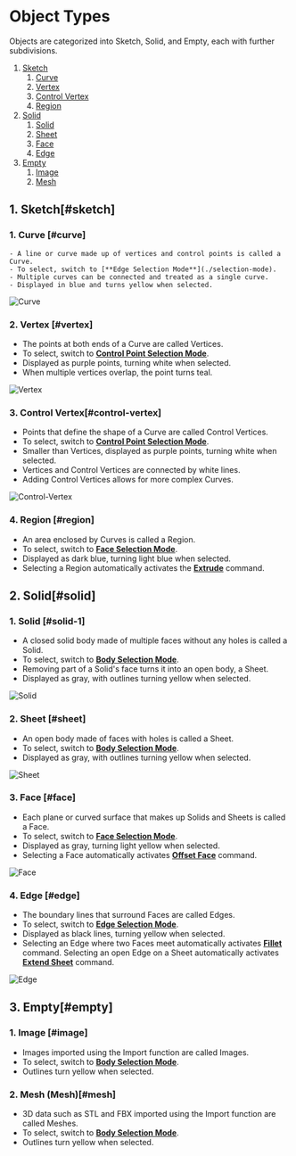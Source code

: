 # Object Types

Objects are categorized into Sketch, Solid, and Empty, each with further subdivisions.

1. [Sketch](#sketch)
    1. [Curve](#curve)
    2. [Vertex](#vertex)
    3. [Control Vertex](#control-vertex)
    4. [Region](#region)
2. [Solid](#solid)
    1. [Solid](#solid-1)
    2. [Sheet](#sheet)
    3. [Face](#face)
    4. [Edge](#edge)
3. [Empty](#empty)
    1. [Image](#image)
    2. [Mesh](#mesh)

## 1. Sketch[#sketch]

### 1. Curve [#curve]
    - A line or curve made up of vertices and control points is called a Curve.
    - To select, switch to [**Edge Selection Mode**](./selection-mode).
    - Multiple curves can be connected and treated as a single curve.
    - Displayed in blue and turns yellow when selected.

![Curve](/img/object-name-curve.png)

### 2. Vertex [#vertex]
- The points at both ends of a Curve are called Vertices.
- To select, switch to [**Control Point Selection Mode**](./selection-mode).
- Displayed as purple points, turning white when selected.
- When multiple vertices overlap, the point turns teal.

![Vertex](/img/object-name-vertex.png)

### 3. Control Vertex[#control-vertex]
- Points that define the shape of a Curve are called Control Vertices.
- To select, switch to [**Control Point Selection Mode**](./selection-mode).
- Smaller than Vertices, displayed as purple points, turning white when selected.
- Vertices and Control Vertices are connected by white lines.
- Adding Control Vertices allows for more complex Curves.

![Control-Vertex](/img/object-name-cv.png)

### 4. Region [#region]
- An area enclosed by Curves is called a Region.
- To select, switch to [**Face Selection Mode**](./selection-mode).
- Displayed as dark blue, turning light blue when selected.
- Selecting a Region automatically activates the [**Extrude**](../solid/extrude) command.

## 2. Solid[#solid]

### 1. Solid [#solid-1]
- A closed solid body made of multiple faces without any holes is called a Solid.
- To select, switch to [**Body Selection Mode**](./selection-mode).
- Removing part of a Solid's face turns it into an open body, a Sheet.
- Displayed as gray, with outlines turning yellow when selected.

![Solid](/img/object-name-solid.png)

### 2. Sheet [#sheet]
- An open body made of faces with holes is called a Sheet.
- To select, switch to [**Body Selection Mode**](./selection-mode).
- Displayed as gray, with outlines turning yellow when selected.

![Sheet](/img/object-name-sheet.png)

### 3. Face [#face]
- Each plane or curved surface that makes up Solids and Sheets is called a Face.
- To select, switch to [**Face Selection Mode**](./selection-mode).
- Displayed as gray, turning light yellow when selected.
- Selecting a Face automatically activates [**Offset Face**](../solid/offset-face) command.

![Face](/img/object-name-face.png)

### 4. Edge [#edge]
- The boundary lines that surround Faces are called Edges.
- To select, switch to [**Edge Selection Mode**](./selection-mode).
- Displayed as black lines, turning yellow when selected.
- Selecting an Edge where two Faces meet automatically activates [**Fillet**](../solid/fillet) command. Selecting an open Edge on a Sheet automatically activates [**Extend Sheet**](../solid/extend-sheet) command.

![Edge](/img/object-name-edge.png)

## 3. Empty[#empty]

### 1. Image [#image]
- Images imported using the Import function are called Images.
- To select, switch to [**Body Selection Mode**](./selection-mode).
- Outlines turn yellow when selected.

### 2. Mesh (Mesh)[#mesh]
- 3D data such as STL and FBX imported using the Import function are called Meshes.
- To select, switch to [**Body Selection Mode**](./selection-mode).
- Outlines turn yellow when selected.

